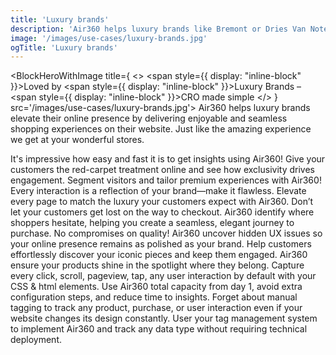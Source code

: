 ```yaml
---
title: 'Luxury brands'
description: 'Air360 helps luxury brands like Bremont or Dries Van Noten elevate their online presence by delivering personalized, seamless shopping experiences tailored to each visitor’s unique preferences. By pinpointing areas where users face difficulties, from navigation to checkout, Air360 ensures that every potential bottleneck is smoothed over, increasing conversion rates and customer loyalty.'
image: '/images/use-cases/luxury-brands.jpg'
ogTitle: 'Luxury brands'
---
```


<BlockHeroWithImage title={
    <>
      <span style={{ display: "inline-block" }}>Loved by</span> <span style={{ display: "inline-block" }}>Luxury Brands –</span> <span style={{ display: "inline-block" }}>CRO made simple</span>
    </>
  } src='/images/use-cases/luxury-brands.jpg'>
  Air360 helps luxury brands elevate their online presence by delivering enjoyable and seamless shopping experiences on their website. Just like the amazing experience we get at your wonderful stores.
</BlockHeroWithImage>

<ShowcaseLogos>
  <Puig />
  <DriesVanNoten />
  <Bremont />
</ShowcaseLogos>

<BlockTestimonial name='Aircaribes' src='/logo-brand/air-caraibes.svg'>
  It's impressive how easy and fast it is to get insights using Air360!
</BlockTestimonial>

<SlideFeature title='How does Air360 help luxury brands?'>
  <Slide title='Create experiences that convert' src='/images/use-cases/slides/slide1.svg' shadow={false}>
    Give your customers the red-carpet treatment online and see how exclusivity drives engagement. Segment visitors and tailor premium experiences with Air360!
  </Slide>
  <Slide title='The best possible version of every page' src='/images/use-cases/slides/slide2.svg' shadow={false}>
    Every interaction is a reflection of your brand—make it flawless. Elevate every page to match the luxury your customers expect with Air360.
  </Slide>
  <Slide title='Simplify the buying experience' src='/images/use-cases/slides/slide3.svg' shadow={false}>
    Don’t let your customers get lost on the way to checkout. Air360 identify where shoppers hesitate, helping you create a seamless, elegant journey to purchase.
  </Slide>
  <Slide title='Keep your site running smoothly' src='/images/use-cases/slides/slide4.svg' shadow={false}>
    No compromises on quality! Air360 uncover hidden UX issues so your online presence remains as polished as your brand.
  </Slide>
  <Slide title='Keep your customers happy' src='/images/use-cases/slides/slide5.svg' shadow={false}>
    Help customers effortlessly discover your iconic pieces and keep them engaged. Air360 ensure your products shine in the spotlight where they belong.
  </Slide>
</SlideFeature>

<GalleryBlocks title='Like Time Travel–But Easier!'>
  <Block title='Auto-Tracking' icon='robot-astromech' color='orange'>
    Capture every click, scroll, pageview, tap, any user interaction by default with your CSS & html elements.
  </Block>
  <Block title='Plug and Play' icon='bolt' color='purple'>
    Use Air360 total capacity from day 1, avoid extra configuration steps, and reduce time to insights.
  </Block>
  <Block title='Tagless' icon='tag' color='orange'>
    Forget about manual tagging to track any product, purchase, or user interaction even if your website changes its design constantly.
  </Block>
  <Block title='Codeless' icon='code' color='purple'>
    User your tag management system to implement Air360 and track any data type without requiring technical deployment.
  </Block>
</GalleryBlocks>

<BlockSection lp>
  <LaundryList lang="en" items={['Create experiences that convert', 'The best possible version of every page', 'Simplify the buying experience', 'Keep your site running smoothly', 'Keep your customers happy']} />
</BlockSection>

<BlockFeature title='Everything you need to create the best possible user experience'>
  <Feature name='Auto-tracking' icon='robot-astromech' />
  <Feature name='Custom data collection' icon='database' />
  <Feature name='No-code error detection' icon='message-exclamation' />
  <Feature name='Advanced segments' icon='square-kanban' />
  <Feature name='Funnel analysis' icon='filter-circle-dollar' />
  <Feature name='User journeys' icon='cart-shopping' />
  <Feature name='On-page analysis' icon='user-magnifying-glass' />
  <Feature name='Session replays' icon='clapperboard-play' />
</BlockFeature>

<BlockSection className='mb-15'>
  <IncreaseConversionWrapper />
</BlockSection>
